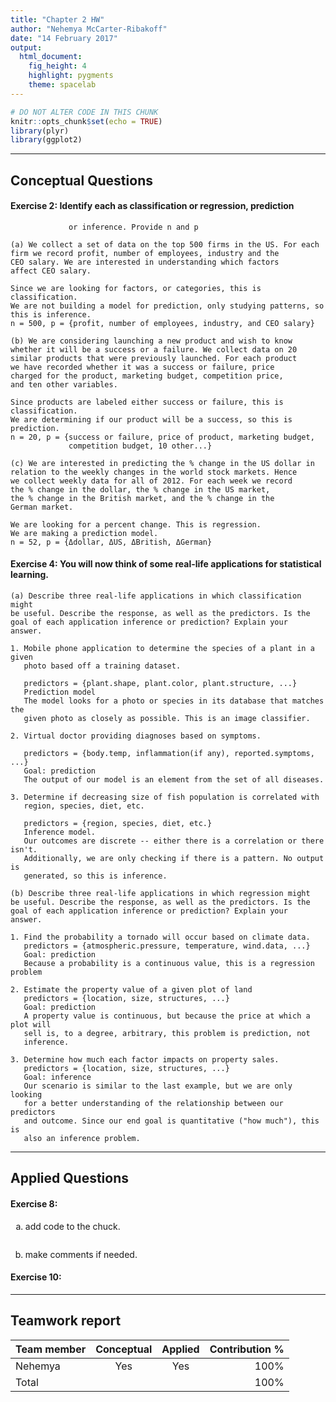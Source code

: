 ```yaml
---
title: "Chapter 2 HW"
author: "Nehemya McCarter-Ribakoff"
date: "14 February 2017"
output: 
  html_document: 
    fig_height: 4
    highlight: pygments
    theme: spacelab
---
```


```r
# DO NOT ALTER CODE IN THIS CHUNK
knitr::opts_chunk$set(echo = TRUE)
library(plyr)
library(ggplot2)
```

* * *

## Conceptual Questions


#### Exercise 2: Identify each as classification or regression, prediction
                 or inference. Provide n and p
    
    (a) We collect a set of data on the top 500 firms in the US. For each
    firm we record profit, number of employees, industry and the
    CEO salary. We are interested in understanding which factors
    affect CEO salary.
    
    Since we are looking for factors, or categories, this is classification.
    We are not building a model for prediction, only studying patterns, so
    this is inference.
    n = 500, p = {profit, number of employees, industry, and CEO salary}
    
    (b) We are considering launching a new product and wish to know
    whether it will be a success or a failure. We collect data on 20
    similar products that were previously launched. For each product
    we have recorded whether it was a success or failure, price
    charged for the product, marketing budget, competition price,
    and ten other variables.
    
    Since products are labeled either success or failure, this is classification.
    We are determining if our product will be a success, so this is prediction.
    n = 20, p = {success or failure, price of product, marketing budget,
                 competition budget, 10 other...}
                 
    (c) We are interested in predicting the % change in the US dollar in
    relation to the weekly changes in the world stock markets. Hence
    we collect weekly data for all of 2012. For each week we record
    the % change in the dollar, the % change in the US market,
    the % change in the British market, and the % change in the
    German market.
    
    We are looking for a percent change. This is regression.
    We are making a prediction model.
    n = 52, p = {Δdollar, ΔUS, ΔBritish, ΔGerman}


#### Exercise 4: You will now think of some real-life applications for statistical learning.
         
    (a) Describe three real-life applications in which classification might
    be useful. Describe the response, as well as the predictors. Is the
    goal of each application inference or prediction? Explain your
    answer.
    
    1. Mobile phone application to determine the species of a plant in a given
       photo based off a training dataset.
       
       predictors = {plant.shape, plant.color, plant.structure, ...}
       Prediction model
       The model looks for a photo or species in its database that matches the
       given photo as closely as possible. This is an image classifier.
       
    2. Virtual doctor providing diagnoses based on symptoms.
    
       predictors = {body.temp, inflammation(if any), reported.symptoms, ...}
       Goal: prediction
       The output of our model is an element from the set of all diseases.
       
    3. Determine if decreasing size of fish population is correlated with
       region, species, diet, etc.
       
       predictors = {region, species, diet, etc.}
       Inference model.
       Our outcomes are discrete -- either there is a correlation or there isn't.
       Additionally, we are only checking if there is a pattern. No output is
       generated, so this is inference.
     
    (b) Describe three real-life applications in which regression might
    be useful. Describe the response, as well as the predictors. Is the
    goal of each application inference or prediction? Explain your
    answer.
    
    1. Find the probability a tornado will occur based on climate data.
       predictors = {atmospheric.pressure, temperature, wind.data, ...}
       Goal: prediction
       Because a probability is a continuous value, this is a regression problem
    
    2. Estimate the property value of a given plot of land
       predictors = {location, size, structures, ...}
       Goal: prediction
       A property value is continuous, but because the price at which a plot will
       sell is, to a degree, arbitrary, this problem is prediction, not
       inference.
    
    3. Determine how much each factor impacts on property sales.
       predictors = {location, size, structures, ...}
       Goal: inference
       Our scenario is similar to the last example, but we are only looking
       for a better understanding of the relationship between our predictors
       and outcome. Since our end goal is quantitative ("how much"), this is
       also an inference problem.

* * *

## Applied Questions

#### Exercise 8: 
(a) add code to the chuck.



```r

```

(b) make comments if needed.

#### Exercise 10: 




* * *

## Teamwork report

<!--
For each team member, write their name, whether they attended the lab session, 
whether they were the author for this week, and their contribution to the lab 
report (as a percentage). The percentages should add up to 100.
-->

| Team member             | Conceptual | Applied  | Contribution % |
|:------------------------|:----------:|:--------:|---------------:|
| Nehemya                 |    Yes     |   Yes    | 100%           |
| Total                   |            |          | 100%           |